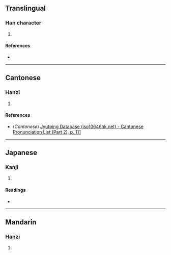 {{character info/new}}
==Translingual==

===Han character===
{{Han char|rn=61|rad=心|as=14|sn=17|four=|canj=PIDI|ids=⿰忄麼}}

# {{defn|Han|sort=心14}}

====References====
* {{Han ref|kx=0407.161|dkj=11379|dj=0747.330|hdz=42365.050|uh=61E1|ud=25057|bh=|bd=}}

----

==Cantonese==

===Hanzi===
{{yue-hanzi|jyut=[[mo5]]|y=mo5}}

# {{defn|lang=yue|sort=心14}}

====References====
* (''Cantonese'') [http://www.iso10646hk.net/jp/document/download.jsp Jyutping Database (iso10646hk.net) - Cantonese Pronunciation List (Part 2), p. 111]

----

==Japanese==

===Kanji===
{{ja-kanji|rs=心14|grade=}}

# {{defn|lang=ja|sort=心14}}

====Readings====
* {{ja-readings|on=[[ば]] (ba), [[ま]] (ma)|kun=}}

----

==Mandarin==

===Hanzi===
{{cmn-hanzi|pin=[[mǒ]] ([[mo3]])|wg=mo<sup>3</sup>}}

# {{defn|lang=cmn|sort=心14}}